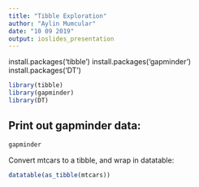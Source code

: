 ---
title: "Tibble Exploration"
author: "Aylin Mumcular"
date: "10 09 2019"
output: ioslides_presentation
---
install.packages('tibble')
install.packages('gapminder')
install.packages('DT')

```{r load, warning = FALSE, echo = FALSE}
library(tibble)
library(gapminder)
library(DT)
```


## Print out gapminder data:
```{r}
gapminder
```


Convert mtcars to a tibble, and wrap in datatable:

```{r}
datatable(as_tibble(mtcars))
```

